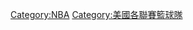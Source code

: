 {{Commonscat|National Basketball Association teams}}

[[Category:NBA|Category:NBA]]
[[Category:美國各聯賽籃球隊|Category:美國各聯賽籃球隊]]